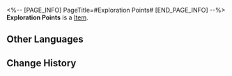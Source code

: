<%-- [PAGE_INFO]
PageTitle=#Exploration Points#
[END_PAGE_INFO] --%>
{{Item Infobox
|id          = 171
|image       = Item Exploration Points.png
|type        = 
|invCategory = 
|rarity      = 3
|effect      = 
|description = 
}}
'''Exploration Points''' is a [[Item]].

==Other Languages==
{{Other Languages
|en   = Exploration Points
|zhs  = 探索积分
|zht  = 探索積分
|ja   = 探索ポイント
|ko   = 탐사 점수
|es   = Puntos de exploración
|fr   = Points d'exploration
|ru   = Очки прогресса
|th   = แต้มการสำรวจ
|vi   = Điểm Khám Phá
|de   = Erkundungspunkte
|id   = Skor Eksplorasi
|pt   = Pontos de Exploração
}}

==Change History==
{{Change History|2.0}}